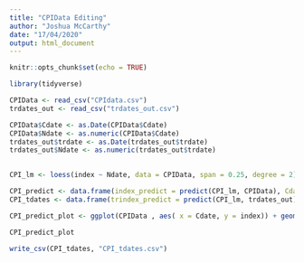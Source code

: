 ```yaml
---
title: "CPIData Editing"
author: "Joshua McCarthy"
date: "17/04/2020"
output: html_document
---
```


```r
knitr::opts_chunk$set(echo = TRUE)
```



```r
library(tidyverse)
```

```r
CPIData <- read_csv("CPIdata.csv")
trdates_out <- read_csv("trdates_out.csv")

CPIData$Cdate <- as.Date(CPIData$Cdate)
CPIData$Ndate <- as.numeric(CPIData$Cdate)
trdates_out$trdate <- as.Date(trdates_out$trdate)
trdates_out$Ndate <- as.numeric(trdates_out$trdate)
 
```

```r
CPI_lm <- loess(index ~ Ndate, data = CPIData, span = 0.25, degree = 2)

CPI_predict <- data.frame(index_predict = predict(CPI_lm, CPIData), Cdate = CPIData$Cdate)
CPI_tdates <- data.frame(trindex_predict = predict(CPI_lm, trdates_out), trdate = trdates_out$trdate)

CPI_predict_plot <- ggplot(CPIData , aes( x = Cdate, y = index)) + geom_point() + geom_line(color ="red", data = CPI_predict, aes(y = index_predict)) + geom_point(alpha = 0.2, color = "blue", data = CPI_tdates, aes(x = trdate, y = trindex_predict))

CPI_predict_plot 
```

```r
write_csv(CPI_tdates, "CPI_tdates.csv")


```

